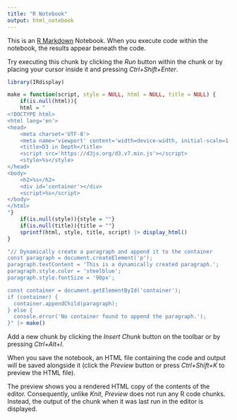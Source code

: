 ```yaml
---
title: "R Notebook"
output: html_notebook
---
```


This is an [R Markdown](http://rmarkdown.rstudio.com) Notebook. When you execute code within the notebook, the results appear beneath the code. 

Try executing this chunk by clicking the *Run* button within the chunk or by placing your cursor inside it and pressing *Ctrl+Shift+Enter*. 

```r
library(IRdisplay)

make = function(script, style = NULL, html = NULL, title = NULL) {
    if(is.null(html)){
    html = "
<!DOCTYPE html>
<html lang='en'>
<head>
    <meta charset='UTF-8'>
    <meta name='viewport' content='width=device-width, initial-scale=1.0'>
    <title>D3 in Depth</title>
    <script src='https://d3js.org/d3.v7.min.js'></script>
    <style>%s</style>
</head>
<body>
    <h2>%s</h2> 
    <div id='container'></div>
    <script>%s</script>
</body>
</html>
"}
    if(is.null(style)){style = ""}
    if(is.null(title)){title = ""}
    sprintf(html, style, title, script) |> display_html()
}

"// Dynamically create a paragraph and append it to the container
const paragraph = document.createElement('p');
paragraph.textContent = 'This is a dynamically created paragraph.';
paragraph.style.color = 'steelblue';
paragraph.style.fontSize = '90px';

const container = document.getElementById('container');
if (container) {
  container.appendChild(paragraph);
} else {
  console.error('No container found to append the paragraph.');
}" |> make()
```

Add a new chunk by clicking the *Insert Chunk* button on the toolbar or by pressing *Ctrl+Alt+I*.

When you save the notebook, an HTML file containing the code and output will be saved alongside it (click the *Preview* button or press *Ctrl+Shift+K* to preview the HTML file).

The preview shows you a rendered HTML copy of the contents of the editor. Consequently, unlike *Knit*, *Preview* does not run any R code chunks. Instead, the output of the chunk when it was last run in the editor is displayed.
